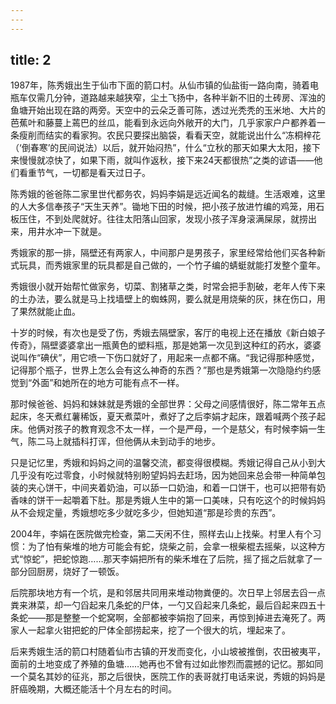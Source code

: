 ```yaml
---
---
---
```

title: 2
---





1987年，陈秀娥出生于仙市下面的箭口村。从仙市镇的仙盐街一路向南，骑着电瓶车仅需几分钟，道路越来越狭窄，尘土飞扬中，各种半新不旧的土砖房、浑浊的鱼塘开始出现在路的两旁。天空中的云朵乏善可陈，透过光秃秃的玉米地、大片的芭蕉叶和藤蔓上蔫巴的丝瓜，能看到永远向外敞开的大门，几乎家家户户都养着一条瘦削而结实的看家狗。农民只要探出脑袋，看看天空，就能说出什么“冻桐梓花（‘倒春寒’的民间说法）以后，就开始闷热”，什么“立秋的那天如果大太阳，接下来慢慢就凉快了，如果下雨，就叫作返秋，接下来24天都很热”之类的谚语——他们看重节气，一切都是看天过日子。

陈秀娥的爸爸陈二家里世代都务农，妈妈李娟是远近闻名的裁缝。生活艰难，这里的人大多信奉孩子“天生天养”。锄地下田的时候，把小孩子放进竹编的鸡笼，用石板压住，不到处爬就好。往往太阳落山回家，发现小孩子浑身滚满屎尿，就捞出来，用井水冲一下就是。

秀娥家的那一排，隔壁还有两家人，中间那户是男孩子，家里经常给他们买各种新式玩具，而秀娥家里的玩具都是自己做的，一个竹子编的蜻蜓就能打发整个童年。

秀娥很小就开始帮忙做家务，切菜、割猪草之类，时常会把手割破，老年人传下来的土办法，要么就是马上找墙壁上的蜘蛛网，要么就是用烧柴的灰，抹在伤口，用了果然就能止血。

十岁的时候，有次也是受了伤，秀娥去隔壁家，客厅的电视上还在播放《新白娘子传奇》，隔壁婆婆拿出一瓶黄色的塑料瓶，那是她第一次见到这种红的药水，婆婆说叫作“碘伏”，用它喷一下伤口就好了，用起来一点都不痛。“我记得那种感觉，记得那个瓶子，世界上怎么会有这么神奇的东西？”那也是秀娥第一次隐隐约约感觉到“外面”和她所在的地方可能有点不一样。

那时候爸爸、妈妈和妹妹就是秀娥的全部世界：父母之间感情很好，陈二常年五点起床，冬天煮红薯稀饭，夏天煮菜叶，煮好了之后李娟才起床，跟着喊两个孩子起床。他俩对孩子的教育观念不太一样，一个是严母，一个是慈父，有时候李娟一生气，陈二马上就插科打诨，但他俩从未到动手的地步。

只是记忆里，秀娥和妈妈之间的温馨交流，都变得很模糊。秀娥记得自己从小到大几乎没有吃过零食，小时候就特别盼望妈妈去赶场，因为她回来总会带一种简单包装的夹心饼干，中间夹着奶油，可以舔一口奶油，和着一口饼干，也可以把带有奶香味的饼干一起嚼着下肚。那是秀娥人生中的第一口美味，只有吃这个的时候妈妈从不会规定量，秀娥想吃多少就吃多少，但她知道“那是珍贵的东西”。

2004年，李娟在医院做完检查，第二天闲不住，照样去山上找柴。村里人有个习惯：为了怕有柴堆的地方可能会有蛇，烧柴之前，会拿一根柴棍去摇柴，以这种方式“惊蛇”，把蛇惊跑……那天李娟把所有的柴禾堆在了后院，摇了摇之后就拿了一部分回厨房，烧好了一顿饭。

后院那块地方有一个坑，是和邻居共同用来堆动物粪便的。次日早上邻居去舀一点粪来淋菜，却一勺舀起来几条蛇的尸体，一勺又舀起来几条蛇，最后舀起来四五十条蛇——那是整整一个蛇窝啊，全部都被李娟抱了回来，再惊到掉进去淹死了。两家人一起拿火钳把蛇的尸体全部捞起来，挖了一个很大的坑，埋起来了。

后来秀娥生活的箭口村随着仙市古镇的开发而变化，小山坡被推倒，农田被夷平，面前的土地变成了养殖的鱼塘……她再也不曾有过如此惨烈而震撼的记忆。那如同一个莫名其妙的征兆，那之后很快，医院工作的表哥就打电话来说，秀娥的妈妈是肝癌晚期，大概还能活十个月左右的时间。